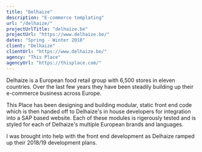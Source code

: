 ```yaml
---
title: "Delhaize"
description: "E-commerce templating"
url: "/delhaize/"
projectUrlTitle: "delhaize.be"
projectUrl: "https://www.delhaize.be/"
dates: "Spring - Winter 2018"
client: "Delhaize"
clientUrl: "https://www.delhaize.be/"
agency: "This Place"
agencyUrl: "https://thisplace.com/"
---
```


Delhaize is a European food retail group with 6,500 stores in eleven countries. Over the last few years they have been steadily building up their e-commerce business across Europe.

This Place has been designing and building modular, static front end code which is then handed off to Delhaize's in house developers for integration into a SAP based website. Each of these modules is rigerously tested and is styled for each of Delhaize's multiple European brands and languages.

I was brought into help with the front end development as Delhaize ramped up their 2018/19 development plans.
